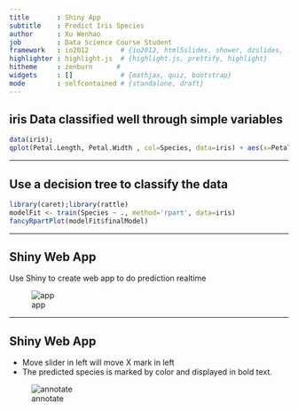```yaml
---
title       : Shiny App
subtitle    : Predict Iris Species
author      : Xu Wenhao
job         : Data Science Course Student
framework   : io2012        # {io2012, html5slides, shower, dzslides, ...}
highlighter : highlight.js  # {highlight.js, prettify, highlight}
hitheme     : zenburn      # 
widgets     : []            # {mathjax, quiz, bootstrap}
mode        : selfcontained # {standalone, draft}
---
```


## iris Data classified well through simple variables

```r
data(iris);
qplot(Petal.Length, Petal.Width , col=Species, data=iris) + aes(x=Petal.Width, y=Petal.Length, col=Species)
```

---

## Use a decision tree to classify the data

```r
library(caret);library(rattle)
modelFit <- train(Species ~ ., method='rpart', data=iris)
fancyRpartPlot(modelFit$finalModel)
```
---

## Shiny Web App

Use Shiny to create web app to do prediction realtime

![app](fig/app.png "Iris Species predictor")

---

## Shiny Web App

* Move slider in left will move X mark in left
* The predicted species is marked by color and displayed in bold text.

![annotate](fig/annotate.png "annotated image")

